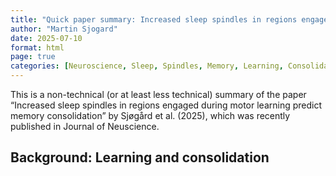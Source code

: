 ```yaml
---
title: "Quick paper summary: Increased sleep spindles in regions engaged during motor learning predict memory consolidation (2025)"
author: "Martin Sjogard"
date: 2025-07-10
format: html
page: true
categories: [Neuroscience, Sleep, Spindles, Memory, Learning, Consolidation]
---
```


This is a non-technical (or at least less technical) summary of the paper "Increased sleep spindles in regions engaged during motor learning predict memory consolidation" by Sjøgård et al. (2025), which was recently published in Journal of Neuscience.


## Background: Learning and consolidation
